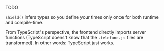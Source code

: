 TODO

`shield()` infers types so you define your times only once for both runtime and compile-time.

From TypeScript's perspective, the frontend directly imports server functions (TypeScript doens't know
that the
`.telefunc.js` files are transformed). In other words: TypeScript just works.
